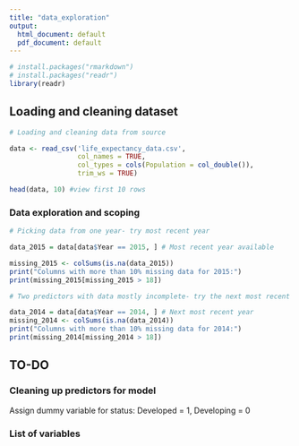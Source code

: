 ```yaml
---
title: "data_exploration"
output:
  html_document: default
  pdf_document: default
---
```


```r
# install.packages("rmarkdown")
# install.packages("readr")
library(readr)
```

## Loading and cleaning dataset

```r
# Loading and cleaning data from source

data <- read_csv('life_expectancy_data.csv', 
                 col_names = TRUE, 
                 col_types = cols(Population = col_double()), 
                 trim_ws = TRUE)

head(data, 10) #view first 10 rows
```
### Data exploration and scoping

```r

# Picking data from one year- try most recent year

data_2015 = data[data$Year == 2015, ] # Most recent year available

missing_2015 <- colSums(is.na(data_2015))
print("Columns with more than 10% missing data for 2015:")
print(missing_2015[missing_2015 > 18])

# Two predictors with data mostly incomplete- try the next most recent year

data_2014 = data[data$Year == 2014, ] # Next most recent year
missing_2014 <- colSums(is.na(data_2014))
print("Columns with more than 10% missing data for 2014:")
print(missing_2014[missing_2014 > 18])


```

## TO-DO

### Cleaning up predictors for model

Assign dummy variable for status: Developed = 1, Developing = 0

### List of variables

